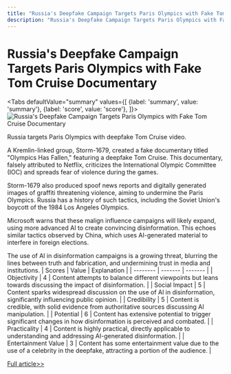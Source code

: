```yaml
---
title: "Russia's Deepfake Campaign Targets Paris Olympics with Fake Tom Cruise Documentary"
description: "Russia's Deepfake Campaign Targets Paris Olympics with Fake Tom Cruise Documentary"
---
```



# Russia's Deepfake Campaign Targets Paris Olympics with Fake Tom Cruise Documentary


<Tabs
	defaultValue="summary"
	values={[
	{label: 'summary', value: 'summary'},
	{label: 'score', value: 'score'},
]}>
<TabItem value="summary">
<img
  src="https://pub-0a8ecc5052d0464f962a5358e503f73e.r2.dev/2024/06/Pol-McC-1717494691-0.jpg"
  alt="Russia's Deepfake Campaign Targets Paris Olympics with Fake Tom Cruise Documentary"
/>



Russia targets Paris Olympics with deepfake Tom Cruise video.

A Kremlin-linked group, Storm-1679, created a fake documentary titled "Olympics Has Fallen," featuring a deepfake Tom Cruise. This documentary, falsely attributed to Netflix, criticizes the International Olympic Committee (IOC) and spreads fear of violence during the games.

Storm-1679 also produced spoof news reports and digitally generated images of graffiti threatening violence, aiming to undermine the Paris Olympics. Russia has a history of such tactics, including the Soviet Union's boycott of the 1984 Los Angeles Olympics.

Microsoft warns that these malign influence campaigns will likely expand, using more advanced AI to create convincing disinformation. This echoes similar tactics observed by China, which uses AI-generated material to interfere in foreign elections.

The use of AI in disinformation campaigns is a growing threat, blurring the lines between truth and fabrication, and undermining trust in media and institutions.
</TabItem>
<TabItem value="score">
	| Scores     | Value   | Explanation |
	| -------- | ------- | ------- |
	| Objectivity  | 4    | Content attempts to balance different viewpoints but leans towards discussing the impact of disinformation.    |
	| Social Impact | 5     | Content sparks widespread discussion on the use of AI in disinformation, significantly influencing public opinion.    |
	| Credibility    | 5    | Content is credible, with solid evidence from authoritative sources discussing AI manipulation.    |
	| Potential    | 6    | Content has extensive potential to trigger significant changes in how disinformation is perceived and combated.    |
	| Practicality    | 4    | Content is highly practical, directly applicable to understanding and addressing AI-generated disinformation.    |
	| Entertainment Value    | 3    | Content has some entertainment value due to the use of a celebrity in the deepfake, attracting a portion of the audience.    |
</TabItem>
</Tabs>

[Full article>>](https://www.theguardian.com/technology/article/2024/jun/03/russia-paris-olympics-deepfake-tom-cruise-video)
